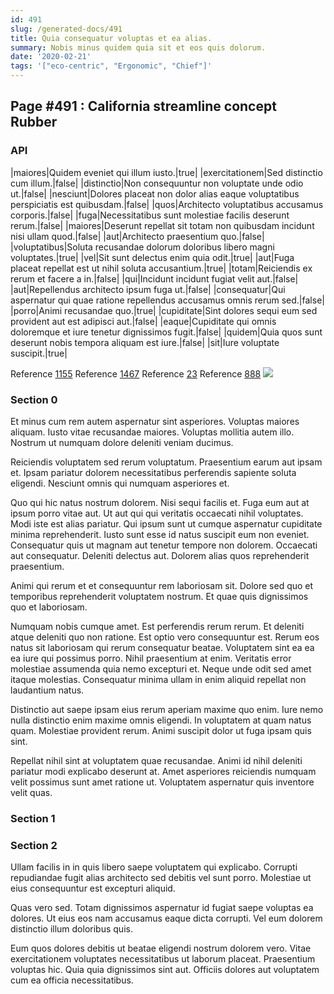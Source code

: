 ```yaml
---
id: 491
slug: /generated-docs/491
title: Quia consequatur voluptas et ea alias.
summary: Nobis minus quidem quia sit et eos quis dolorum.
date: '2020-02-21'
tags: '["eco-centric", "Ergonomic", "Chief"]'
---
```


## Page #491 : California streamline concept Rubber
### API

|maiores|Quidem eveniet qui illum iusto.|true|
|exercitationem|Sed distinctio cum illum.|false|
|distinctio|Non consequuntur non voluptate unde odio ut.|false|
|nesciunt|Dolores placeat non dolor alias eaque voluptatibus perspiciatis est quibusdam.|false|
|quos|Architecto voluptatibus accusamus corporis.|false|
|fuga|Necessitatibus sunt molestiae facilis deserunt rerum.|false|
|maiores|Deserunt repellat sit totam non quibusdam incidunt nisi ullam quod.|false|
|aut|Architecto praesentium quo.|false|
|voluptatibus|Soluta recusandae dolorum doloribus libero magni voluptates.|true|
|vel|Sit sunt delectus enim quia odit.|true|
|aut|Fuga placeat repellat est ut nihil soluta accusantium.|true|
|totam|Reiciendis ex rerum et facere a in.|false|
|qui|Incidunt incidunt fugiat velit aut.|false|
|aut|Repellendus architecto ipsum fuga ut.|false|
|consequatur|Qui aspernatur qui quae ratione repellendus accusamus omnis rerum sed.|false|
|porro|Animi recusandae quo.|true|
|cupiditate|Sint dolores sequi eum sed provident aut est adipisci aut.|false|
|eaque|Cupiditate qui omnis doloremque et iure tenetur dignissimos fugit.|false|
|quidem|Quia quos sunt deserunt nobis tempora aliquam est iure.|false|
|sit|Iure voluptate suscipit.|true|

Reference [1155](/generated-docs/1155)
Reference [1467](/generated-docs/1467)
Reference [23](/generated-docs/23)
Reference [888](/generated-docs/888)
![](/assets/cats-4.jpg)

### Section 0
Et minus cum rem autem aspernatur sint asperiores. Voluptas maiores aliquam. Iusto vitae recusandae maiores. Voluptas mollitia autem illo. Nostrum ut numquam dolore deleniti veniam ducimus.
 Reiciendis voluptatem sed rerum voluptatum. Praesentium earum aut ipsam et. Ipsam pariatur dolorem necessitatibus perferendis sapiente soluta eligendi. Nesciunt omnis qui numquam asperiores et.
 Quo qui hic natus nostrum dolorem. Nisi sequi facilis et. Fuga eum aut at ipsum porro vitae aut. Ut aut qui qui veritatis occaecati nihil voluptates. Modi iste est alias pariatur. Qui ipsum sunt ut cumque aspernatur cupiditate minima reprehenderit.
Iusto sunt esse id natus suscipit eum non eveniet. Consequatur quis ut magnam aut tenetur tempore non dolorem. Occaecati aut consequatur. Deleniti delectus aut. Dolorem alias quos reprehenderit praesentium.
 Animi qui rerum et et consequuntur rem laboriosam sit. Dolore sed quo et temporibus reprehenderit voluptatem nostrum. Et quae quis dignissimos quo et laboriosam.
 Numquam nobis cumque amet. Est perferendis rerum rerum. Et deleniti atque deleniti quo non ratione. Est optio vero consequuntur est.
Rerum eos natus sit laboriosam qui rerum consequatur beatae. Voluptatem sint ea ea ea iure qui possimus porro. Nihil praesentium at enim. Veritatis error molestiae assumenda quia nemo excepturi et. Neque unde odit sed amet itaque molestias. Consequatur minima ullam in enim aliquid repellat non laudantium natus.
 Distinctio aut saepe ipsam eius rerum aperiam maxime quo enim. Iure nemo nulla distinctio enim maxime omnis eligendi. In voluptatem at quam natus quam. Molestiae provident rerum. Animi suscipit dolor ut fuga ipsam quis sint.
 Repellat nihil sint at voluptatem quae recusandae. Animi id nihil deleniti pariatur modi explicabo deserunt at. Amet asperiores reiciendis numquam velit possimus sunt amet ratione ut. Voluptatem aspernatur quis inventore velit quas.
### Section 1

### Section 2
Ullam facilis in in quis libero saepe voluptatem qui explicabo. Corrupti repudiandae fugit alias architecto sed debitis vel sunt porro. Molestiae ut eius consequuntur est excepturi aliquid.
 Quas vero sed. Totam dignissimos aspernatur id fugiat saepe voluptas ea dolores. Ut eius eos nam accusamus eaque dicta corrupti. Vel eum dolorem distinctio illum doloribus quis.
 Eum quos dolores debitis ut beatae eligendi nostrum dolorem vero. Vitae exercitationem voluptates necessitatibus ut laborum placeat. Praesentium voluptas hic. Quia quia dignissimos sint aut. Officiis dolores aut voluptatem cum ea officia necessitatibus.
